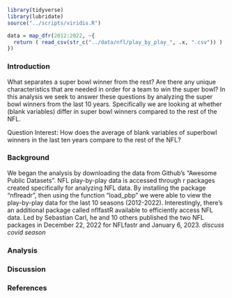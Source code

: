 ```{r}
library(tidyverse)
library(lubridate)
source("../scripts/viridis.R")

data = map_dfr(2012:2022, ~{
  return ( read_csv(str_c("../data/nfl/play_by_play_", .x, ".csv")) )
})

```
### Introduction
What separates a super bowl winner from the rest? Are there any unique characteristics that are needed in order for a team to win the super bowl? In this analysis we seek to answer these questions by analyzing the super bowl winners from the last 10 years. Specifically we are looking at whether (blank variables) differ in super bowl winners compared to the rest of the NFL. 
 
 Question Interest: How does the average of blank variables of superbowl winners in the last ten years compare to the rest of the NFL?

### Background
We began the analysis by downloading the data from Github's "Awesome Public Datasets". NFL play-by-play data is accessed through r packages created specifically for analyzing NFL data. By installing the package "nflreadr", then using the function "load_pbp" we were able to view the play-by-play data for the last 10 seasons (2012-2022). Interestingly, there's an additional package called nflfastR available to efficiently access NFL data. Led by Sebastian Carl, he and 10 others published the two NFL packages in December 22, 2022 for NFLfastr and January 6, 2023. 
*discuss covid season*

### Analysis



### Discussion


### References


